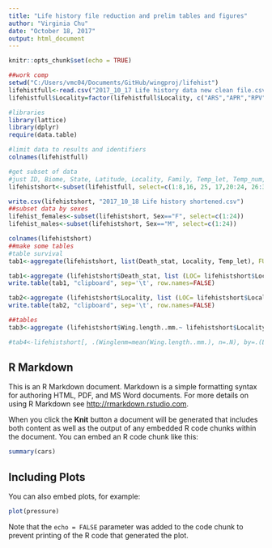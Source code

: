 ```yaml
---
title: "Life history file reduction and prelim tables and figures"
author: "Virginia Chu"
date: "October 18, 2017"
output: html_document
---
```


```r
knitr::opts_chunk$set(echo = TRUE)

##work comp
setwd("C:/Users/vmc04/Documents/GitHub/wingproj/lifehist")
lifehistfull<-read.csv("2017_10_17 Life history data new clean file.csv", header=TRUE)
lifehistfull$Locality=factor(lifehistfull$Locality, c("ARS","APR","RPV","RMO","TLC","TPN","SJU"))

#libraries
library(lattice)
library(dplyr)
require(data.table)

#limit data to results and identifiers
colnames(lifehistfull)

#get subset of data
#just ID, Biome, State, Latitude, Locality, Family, Temp_let, Temp_num, Sex, Sex1, Wing length, sll, dll, dpl,emtime, pre
lifehistshort<-subset(lifehistfull, select=c(1:8,16, 25, 17,20:24, 26:33 ))

write.csv(lifehistshort, "2017_10_18 Life history shortened.csv")
##subset data by sexes
lifehist_females<-subset(lifehistshort, Sex=="F", select=c(1:24))
lifehist_males<-subset(lifehistshort, Sex=="M", select=c(1:24))

colnames(lifehistshort)
##make some tables
#table survival
tab1<-aggregate(lifehistshort, list(Death_stat, Locality, Temp_let), FUN=mean)

tab1<-aggregate (lifehistshort$Death_stat, list (LOC= lifehistshort$Locality, TEMP= lifehistshort$Temp_let, sex=lifehistshort$Sex),sum)
write.table(tab1, "clipboard", sep='\t', row.names=FALSE)

tab2<-aggregate (lifehistshort$Locality, list (LOC= lifehistshort$Locality, TEMP= lifehistshort$Temp_let),length)
write.table(tab2, "clipboard", sep='\t', row.names=FALSE)

##tables 
tab3<-aggregate (lifehistshort$Wing.length..mm.~ lifehistshort$Locality +lifehistshort$Temp_let+ lifehistshort$Sex,data=lifehistshort, FUN=function(x) c(mu=mean(x), sd=sd(x), count=length(x)))

#tab4<-lifehistshort[, .(Winglenm=mean(Wing.length..mm.), n=.N), by=.(Locality, Temp_let)]
```

## R Markdown

This is an R Markdown document. Markdown is a simple formatting syntax for authoring HTML, PDF, and MS Word documents. For more details on using R Markdown see <http://rmarkdown.rstudio.com>.

When you click the **Knit** button a document will be generated that includes both content as well as the output of any embedded R code chunks within the document. You can embed an R code chunk like this:

```r
summary(cars)
```

## Including Plots

You can also embed plots, for example:

```r
plot(pressure)
```

Note that the `echo = FALSE` parameter was added to the code chunk to prevent printing of the R code that generated the plot.
